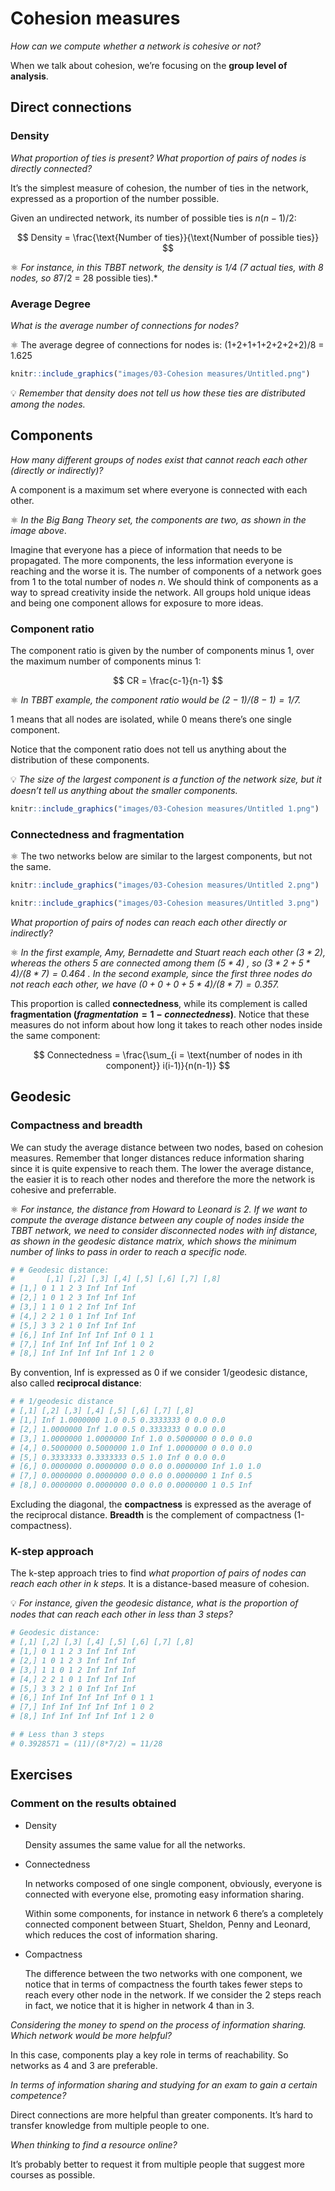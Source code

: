# Cohesion measures

*How can we compute whether a network is cohesive or not?*

When we talk about cohesion, we're focusing on the **group level of analysis**. 

## Direct connections

### Density

*What proportion of ties is present? What proportion of pairs of nodes is directly connected?*

It's the simplest measure of cohesion, the number of ties in the network, expressed as a proportion of the number possible. 

Given an undirected network, its number of possible ties is $n(n-1)/2$:

$$
Density = \frac{\text{Number of ties}}{\text{Number of possible ties}}
$$

<aside>
⚛️ *For instance, in this TBBT network, the density is 1/4 (7 actual ties, with 8 nodes, so 8*7/2 = 28 possible ties).*

</aside>

### Average Degree

*What is the average number of connections for nodes?*

<aside>
⚛️ The average degree of connections for nodes is:
(1+2+1+1+2+2+2+2)/8 = 1.625

</aside>

```r
knitr::include_graphics("images/03-Cohesion measures/Untitled.png")
```

<aside>
💡 *Remember that density does not tell us how these ties are distributed among the nodes.*

</aside>

## Components

*How many different groups of nodes exist that cannot reach each other (directly or indirectly)?*

A component is a maximum set where everyone is connected with each other.

<aside>
⚛️ *In the Big Bang Theory set, the components are two, as shown in the image above*.

</aside>

Imagine that everyone has a piece of information that needs to be propagated. The more components, the less information everyone is reaching and the worse it is. The number of components of a network goes from 1 to the total number of nodes $n$. We should think of components as a way to spread creativity inside the network. All groups hold unique ideas and being one component allows for exposure to more ideas. 

### Component ratio

The component ratio is given by the number of components minus 1, over the maximum number of components minus 1:

$$
CR = \frac{c-1}{n-1}
$$

<aside>
⚛️ *In TBBT example, the component ratio would be $(2-1)/(8-1) = 1/7$.*

</aside>

1 means that all nodes are isolated, while 0 means there's one single component. 

Notice that the component ratio does not tell us anything about the distribution of these components. 

<aside>
💡 *The size of the largest component is a function of the network size, but it doesn't tell us anything about the smaller components.*

</aside>

```r
knitr::include_graphics("images/03-Cohesion measures/Untitled 1.png")
```

### Connectedness and fragmentation

<aside>
⚛️ The two networks below are similar to the largest components, but not the same.

</aside>

```r
knitr::include_graphics("images/03-Cohesion measures/Untitled 2.png")
```

```r
knitr::include_graphics("images/03-Cohesion measures/Untitled 3.png")
```

*What proportion of pairs of nodes can reach each other directly or indirectly?*

<aside>
⚛️ *In the first example, Amy, Bernadette and Stuart reach each other $(3*2)$, whereas the others 5 are connected among them $(5*4)$ , so $(3*2+5*4)/(8*7) = 0.464$ .
In the second example, since the first three nodes do not reach each other, we have $(0+0+0+5*4)/(8*7) = 0.357$.*

</aside>

This proportion is called **connectedness**, while its complement is called **fragmentation ($fragmentation = 1-connectedness$)**. Notice that these measures do not inform about how long it takes to reach other nodes inside the same component:

$$
Connectedness = \frac{\sum_{i = \text{number of nodes in ith component}} i(i-1)}{n(n-1)}
$$

## Geodesic

### Compactness and breadth

We can study the average distance between two nodes, based on cohesion measures. Remember that longer distances reduce information sharing since it is quite expensive to reach them. The lower the average distance, the easier it is to reach other nodes and therefore the more the network is cohesive and preferrable.  

<aside>
⚛️ *For instance, the distance from Howard to Leonard is 2. If we want to compute the average distance between any couple of nodes inside the TBBT network, we need to consider disconnected nodes with inf distance, as shown in the geodesic distance matrix, which shows the minimum number of links to pass in order to reach a specific node.*

</aside>

```r
# # Geodesic distance:
# 		[,1] [,2] [,3] [,4] [,5] [,6] [,7] [,8]
# [1,] 0 1 1 2 3 Inf Inf Inf
# [2,] 1 0 1 2 3 Inf Inf Inf
# [3,] 1 1 0 1 2 Inf Inf Inf
# [4,] 2 2 1 0 1 Inf Inf Inf
# [5,] 3 3 2 1 0 Inf Inf Inf
# [6,] Inf Inf Inf Inf Inf 0 1 1
# [7,] Inf Inf Inf Inf Inf 1 0 2
# [8,] Inf Inf Inf Inf Inf 1 2 0
```

By convention, Inf is expressed as 0 if we consider $1/\text{geodesic distance}$, also called **reciprocal distance**:

```r
# # 1/geodesic distance
# [,1] [,2] [,3] [,4] [,5] [,6] [,7] [,8]
# [1,] Inf 1.0000000 1.0 0.5 0.3333333 0 0.0 0.0
# [2,] 1.0000000 Inf 1.0 0.5 0.3333333 0 0.0 0.0
# [3,] 1.0000000 1.0000000 Inf 1.0 0.5000000 0 0.0 0.0
# [4,] 0.5000000 0.5000000 1.0 Inf 1.0000000 0 0.0 0.0
# [5,] 0.3333333 0.3333333 0.5 1.0 Inf 0 0.0 0.0
# [6,] 0.0000000 0.0000000 0.0 0.0 0.0000000 Inf 1.0 1.0
# [7,] 0.0000000 0.0000000 0.0 0.0 0.0000000 1 Inf 0.5
# [8,] 0.0000000 0.0000000 0.0 0.0 0.0000000 1 0.5 Inf
```

Excluding the diagonal, the **compactness** is expressed as the average of the reciprocal distance. **Breadth** is the complement of compactness (1-compactness). 

### K-step approach

The k-step approach tries to find *what proportion of pairs of nodes can reach each other in k steps.* It is a distance-based measure of cohesion.

<aside>
💡 *For instance, given the geodesic distance, what is the proportion of nodes that can reach each other in less than 3 steps?*

</aside>

```r
# Geodesic distance:
# [,1] [,2] [,3] [,4] [,5] [,6] [,7] [,8]
# [1,] 0 1 1 2 3 Inf Inf Inf
# [2,] 1 0 1 2 3 Inf Inf Inf
# [3,] 1 1 0 1 2 Inf Inf Inf
# [4,] 2 2 1 0 1 Inf Inf Inf
# [5,] 3 3 2 1 0 Inf Inf Inf
# [6,] Inf Inf Inf Inf Inf 0 1 1
# [7,] Inf Inf Inf Inf Inf 1 0 2
# [8,] Inf Inf Inf Inf Inf 1 2 0

# # Less than 3 steps
# 0.3928571 = (11)/(8*7/2) = 11/28
```

## Exercises

### Comment on the results obtained

- Density
    
    Density assumes the same value for all the networks. 
    
- Connectedness
    
    In networks composed of one single component, obviously, everyone is connected with everyone else, promoting easy information sharing. 
    
    Within some components, for instance in network 6 there's a completely connected component between Stuart, Sheldon, Penny and Leonard, which reduces the cost of information sharing. 
    
- Compactness
    
    The difference between the two networks with one component, we notice that in terms of compactness the fourth takes fewer steps to reach every other node in the network. If we consider the 2 steps reach in fact, we notice that it is higher in network 4 than in 3. 
    

*Considering the money to spend on the process of information sharing. Which network would be more helpful?*

In this case, components play a key role in terms of reachability. So networks as 4 and 3 are preferable. 

*In terms of information sharing and studying for an exam to gain a certain competence?*

Direct connections are more helpful than greater components. It's hard to transfer knowledge from multiple people to one. 

*When thinking to find a resource online?*

It's probably better to request it from multiple people that suggest more courses as possible.
